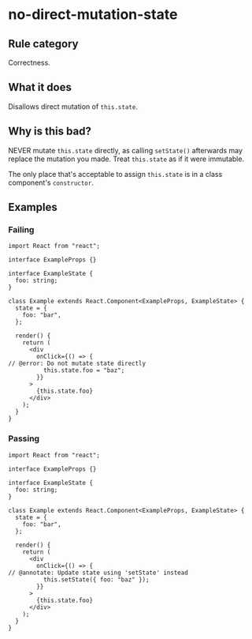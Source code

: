 # no-direct-mutation-state

## Rule category

Correctness.

## What it does

Disallows direct mutation of `this.state`.

## Why is this bad?

NEVER mutate `this.state` directly, as calling `setState()` afterwards may replace the mutation you made. Treat `this.state` as if it were immutable.

The only place that's acceptable to assign `this.state` is in a class component's `constructor`.

## Examples

### Failing

```tsx twoslash
import React from "react";

interface ExampleProps {}

interface ExampleState {
  foo: string;
}

class Example extends React.Component<ExampleProps, ExampleState> {
  state = {
    foo: "bar",
  };

  render() {
    return (
      <div
        onClick={() => {
// @error: Do not mutate state directly
          this.state.foo = "baz";
        }}
      >
        {this.state.foo}
      </div>
    );
  }
}
```

### Passing

```tsx twoslash
import React from "react";

interface ExampleProps {}

interface ExampleState {
  foo: string;
}

class Example extends React.Component<ExampleProps, ExampleState> {
  state = {
    foo: "bar",
  };

  render() {
    return (
      <div
        onClick={() => {
// @annotate: Update state using 'setState' instead
          this.setState({ foo: "baz" });
        }}
      >
        {this.state.foo}
      </div>
    );
  }
}
```
